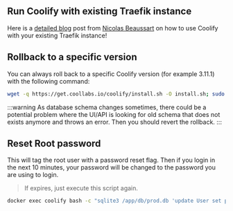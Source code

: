 
## Run Coolify with existing Traefik instance

Here is a [detailed blog](https://beaussan.io/blog/coolify-into-existing-traefik) post from [Nicolas Beaussart](https://twitter.com/beaussan) on how to use Coolify with your existing Traefik instance!


## Rollback to a specific version
You can always roll back to a specific Coolify version (for example 3.11.1) with the following command:

```bash
wget -q https://get.coollabs.io/coolify/install.sh -O install.sh; sudo bash ./install.sh -fx 3.11.1 
```

:::warning
As database schema changes sometimes, there could be a potential problem where the UI/API is looking for old schema that does not exists anymore and throws an error. Then you should revert the rollback.
:::

## Reset Root password
This will tag the root user with a password reset flag. Then if you login in the
next 10 minutes, your password will be changed to the password you are using to
login.

> If expires, just execute this script again.

```bash
docker exec coolify bash -c "sqlite3 /app/db/prod.db 'update User set password=\"RESETME\", updatedAt=`date +%s%N|cut -b1-13` where id=0'"
```

